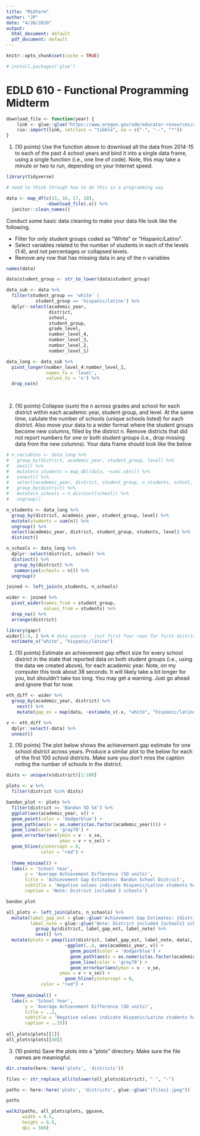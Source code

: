 ```yaml
---
title: "Midterm"
author: "JP"
date: "4/20/2020"
output:
  html_document: default
  pdf_document: default
---
```


```r
knitr::opts_chunk$set(cache = TRUE)

# install.packages('glue')
```

# EDLD 610 - Functional Programming Midterm

```r
download_file <- function(year) {
    link <- glue::glue("https://www.oregon.gov/ode/educator-resources/assessment/TestResults20{year}/pagr_schools_ela_raceethnicity_{year-1}{year}.xlsx")
    rio::import(link, setclass = "tibble", na = c("-", "--", "*"))
}

```

1. (10 points) Use the function above to download all the data from 2014-15 to each of the past 4 school years and bind it into a single data frame, using a single function (i.e., one line of code). Note, this may take a minute or two to run, depending on your Internet speed.

```r
library(tidyverse)

# need to think through how to do this in a programming way

data <- map_df(c(15, 16, 17, 18), 
               ~download_file(.x)) %>% 
  janitor::clean_names()

```

Conduct some basic data cleaning to make your data file look like the following.

* Filter for only student groups coded as "White" or "Hispanic/Latino".
* Select variables related to the number of students in each of the levels (1:4), and not percentages or collapsed levels.
* Remove any row that has missing data in any of the n variables


```r
names(data)

data$student_group <- str_to_lower(data$student_group)

data_sub <- data %>% 
  filter(student_group == 'white' |
           student_group == 'hispanic/latino') %>% 
  dplyr::select(academic_year,
                district,
                school,
                student_group,
                grade_level,
                number_level_4,
                number_level_3,
                number_level_2,
                number_level_1) 

data_long <- data_sub %>% 
  pivot_longer(number_level_4:number_level_1, 
               names_to = 'level',
               values_to = 'n') %>% 
  drop_na(n)

  
```

2. (10 points) Collapse (sum) the n across grades and school for each district within each academic year, student group, and level. At the same time, calulate the number of schools (unique schools listed) for each district. Also move your data to a wider format where the student groups become new columns, filled by the district n. Remove districts that did not report numbers for one or both student groups (i.e., drop missing data from the new columns). Your data frame should look like the below

```r
# n_variables <- data_long %>%
#   group_by(district, academic_year, student_group, level) %>%
#   nest() %>%
#   mutate(n_students = map_dbl(data, ~sum(.x$n))) %>%
#   unnest() %>%
#   select(academic_year, district, student_group, n_students, school, level) %>%
#   group_by(district) %>%
#   mutate(n_schools = n_distinct(school)) %>% 
#   ungroup()

n_students <- data_long %>%
  group_by(district, academic_year, student_group, level) %>%
  mutate(students = sum(n)) %>%
  ungroup() %>% 
  select(academic_year, district, student_group, students, level) %>%
  distinct()

n_schools <- data_long %>%
  dplyr::select(district, school) %>%
  distinct() %>%
   group_by(district) %>%
   summarize(schools = n()) %>% 
  ungroup()

joined <- left_join(n_students, n_schools)

wider <- joined %>%
  pivot_wider(names_from = student_group,
              values_from = students) %>% 
  drop_na() %>% 
  arrange(district)

```

```r
library(gapr)
wider[1:4, ] %>% # data source - just first four rows for first district
  estimate_v("white", "hispanic/latino")
```

1. (10 points) Estimate an achievement gap effect size for every school district in the state that reported data on both student groups (i.e., using the data we created above), for each academic year. Note, on my computer this took about 38 seconds. It will likely take a bit longer for you, but shouldn’t take too long. You may get a warning. Just go ahead and ignore that for now.

```r
eth_diff <- wider %>%
  group_by(academic_year, district) %>% 
	nest() %>%
	mutate(gap_es = map(data, ~estimate_v(.x, "white", "hispanic/latino")))

v <- eth_diff %>% 
  dplyr::select(-data) %>% 
  unnest()

```


2. (10 points) The plot below shows the achievement gap estimate for one school district across years. Produce a similar plot to the below for each of the first 100 school districts. Make sure you don’t miss the caption noting the number of schools in the district.


```r
dists <- unique(v$district)[1:100]

plots <- v %>% 
  filter(district %in% dists)
```

```r
bandon_plot <- plots %>% 
  filter(district == 'Bandon SD 54') %>% 
  ggplot(aes(academic_year, v)) +
  geom_point(color = 'dodgerblue') +
  geom_path(aes(x = as.numeric(as.factor(academic_year)))) +
  geom_line(color = 'gray70') +
  geom_errorbar(aes(ymin = v - v_se, 
                    ymax = v + v_se)) +
  geom_hline(yintercept = 0,
             color = "red") +
  
  theme_minimal() +
  labs(x = 'School Year',
       y = 'Average Achievement Difference (SD units)',
       title = 'Achievement Gap Estimates: Bandon School District',
       subtitle = 'Negative values indicate Hispanic/Latino students have higher average achievement\nPositive values indicate White students have higher average achievement',
       caption = 'Note: District included 3 schools') 

bandon_plot
```

```r

all_plots <- left_join(plots, n_schools) %>% 
  mutate(label_gap_est = glue::glue('Achievement Gap Estimates: {district}'),
         label_note = glue::glue('Note: District included {schools} schools.')) %>% 
           group_by(district, label_gap_est, label_note) %>% 
           nest() %>% 
  mutate(plots = pmap(list(district, label_gap_est, label_note, data),
                      ~ggplot(..4, aes(academic_year, v)) +
                        geom_point(color = 'dodgerblue') +
                        geom_path(aes(x = as.numeric(as.factor(academic_year)))) +
                        geom_line(color = 'gray70') +
                        geom_errorbar(aes(ymin = v - v_se, 
                    ymax = v + v_se)) +
                      geom_hline(yintercept = 0,
             color = "red") +
  
  theme_minimal() +
  labs(x = 'School Year',
       y = 'Average Achievement Difference (SD units)',
       title = ..2,
       subtitle = 'Negative values indicate Hispanic/Latino students have higher average achievement\nPositive values indicate White students have higher average achievement',
       caption = ..3)))
                        
all_plots$plots[[1]]
all_plots$plots[[40]]
```

3. (10 points) Save the plots into a “plots” directory. Make sure the file names are meaningful.

```r
dir.create(here::here('plots', 'districts'))

files <- str_replace_all(tolower(all_plots$district), " ", "-")

paths <- here::here('plots', 'districts', glue::glue("{files}.jpeg"))

paths

walk2(paths, all_plots$plots, ggsave,
      width = 9.5, 
      height = 6.5,
      dpi = 500)
```


